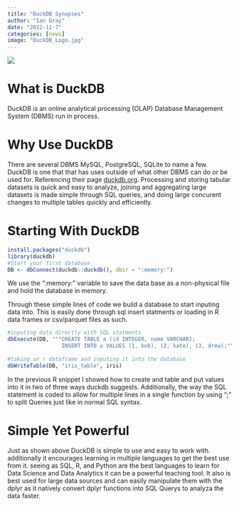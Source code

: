 ```yaml
---
title: "DuckDB Synopses"
author: "Ian Gray"
date: "2022-11-7"
categories: [news]
image: "DuckDB_Logo.jpg"
---
```


![](DuckDB_Logo.jpeg)

# What is DuckDB 

DuckDB is an online analytical processing (OLAP) Database Management System (DBMS) run in process.

# Why Use DuckDB

There are several DBMS MySQL, PostgreSQL, SQLite to name a few. DuckDB is one that that has uses outside of what other DBMS can do or be used for. Referencing their page [duckdb.org](https:duckdb.org). Processing and storing tabular datasets is quick and easy to analyze, joining and aggregating large datasets is made simple through SQL queries, and doing large concurent changes to multiple tables quickly and efficiently.

# Starting With DuckDB

```.r
install.packages("duckdb")
library(duckdb)
#Start your first database
DB <- dbConnect(duckdb::duckdb(), dbir = ":memory:") 

```
We use the ":memory:" variable to save the data base as a non-physical file and hold the database in memory.

Through these simple lines of code we build a database to start inputing data into. This is easily done through sql insert statments or loading in R data frames or csv/parquet files as such.

```.r
#inputing data directly with SQL statments
dbExecute(DB, """CREATE TABLE a (id INTEGER, name VARCHAR);
                 INSERT INTO a VALUES (1, bob), (2, kate), (3, drew);""") 
                 
#taking an r dataframe and inputing it into the database
dbWriteTable(DB, "iris_table", iris) 
```

In the previous R snippet I showed how to create and table and put values into it in two of three ways duckdb suggests. Additionally, the way the SQL statement is coded to allow for multiple lines in a single function by using ";" to split Queries just like in normal SQL syntax.

# Simple Yet Powerful
Just as shown above DuckDB is simple to use and easy to work with. additionally it encourages learning in multiple languages to get the best use from it. seeing as SQL, R, and Python are the best languages to learn for Data Science and Data Analytics it can be a powerful teaching tool. It also is best used for large data sources and can easily manipulate them with the dplyr as it natively convert dplyr functions into SQL Querys to analyza the data faster.

